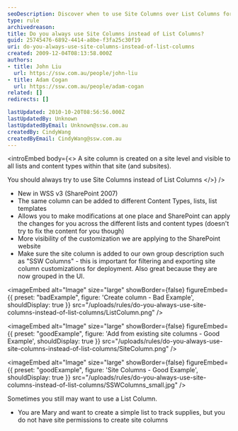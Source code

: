 ```yaml
---
seoDescription: Discover when to use Site Columns over List Columns for better SharePoint customization and management
type: rule
archivedreason:
title: Do you always use Site Columns instead of List Columns?
guid: 25745476-6892-4414-a8be-f3fa25c30f19
uri: do-you-always-use-site-columns-instead-of-list-columns
created: 2009-12-04T08:13:58.000Z
authors:
- title: John Liu
  url: https://ssw.com.au/people/john-liu
- title: Adam Cogan
  url: https://ssw.com.au/people/adam-cogan
related: []
redirects: []

lastUpdated: 2010-10-20T08:56:56.000Z
lastUpdatedBy: Unknown
lastUpdatedByEmail: Unknown@ssw.com.au
createdBy: CindyWang
createdByEmail: CindyWang@ssw.com.au
---
```


<introEmbed
  body={<>
A site column is created on a site level and visible to all lists and content types within that site (and subsites).

You should always try to use Site Columns instead of List Columns
  </>}
/>
* New in WSS v3 (SharePoint 2007)
* The same column can be added to different Content Types, lists, list templates
* Allows you to make modifications at one place and SharePoint can apply the changes for you across the different lists and content types (doesn't try to fix the content for you though)
* More visibility of the customization we are applying to the SharePoint website
* Make sure the site column is added to our own group description such as "SSW Columns" - this is important for filtering and exporting site column customizations for deployment.  Also great because they are now grouped in the UI.

<imageEmbed
  alt="Image"
  size="large"
  showBorder={false}
  figureEmbed={{
    preset: "badExample",
    figure: 'Create column - Bad Example',
    shouldDisplay: true
  }}
  src="/uploads/rules/do-you-always-use-site-columns-instead-of-list-columns/ListColumn.png"
/>

<imageEmbed
  alt="Image"
  size="large"
  showBorder={false}
  figureEmbed={{
    preset: "goodExample",
    figure: 'Add from existing site columns - Good Example',
    shouldDisplay: true
  }}
  src="/uploads/rules/do-you-always-use-site-columns-instead-of-list-columns/SiteColumn.png"
/>

<imageEmbed
  alt="Image"
  size="large"
  showBorder={false}
  figureEmbed={{
    preset: "goodExample",
    figure: 'Site Columns - Good Example',
    shouldDisplay: true
  }}
  src="/uploads/rules/do-you-always-use-site-columns-instead-of-list-columns/SSWColumns\_small.jpg"
/>

Sometimes you still may want to use a List Column.

* You are Mary and want to create a simple list to track supplies, but you do not have site permissions to create site columns
